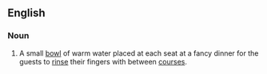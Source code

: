 ==English==

===Noun===
{{en-noun|sg=[[finger]] [[bowl]]}}

#A small [[bowl]] of warm water placed at each seat at a fancy dinner for the guests to [[rinse]] their fingers with between [[course]]s.